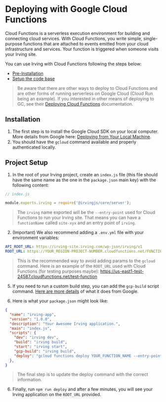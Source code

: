 <Meta title="Deployment and Hosting|Google Cloud Functions" />

# Deploying with Google Cloud Functions
Cloud Functions is a serverless execution environment for building and connecting cloud services. With Cloud Functions, you write simple, single-purpose functions that are attached to events emitted from your cloud infrastructure and services. Your function is triggered when someone visits your Irving site.

You can use Irving with Cloud Functions following the steps below:

* [Pre-Installation](Deploying-on-Google-Cloud-Functions#installation)
* [Setup the code base](Deploying-on-Google-Cloud-Functions#project-setup)

> Be aware that there are other ways to deploy to Cloud Functions and are other forms of running serverless on Google Cloud (Cloud Run being an example). If you interested in other means of deploying to GC, see their [Deploying Cloud Functions](https://cloud.google.com/functions/docs/deploying) documentation.

## Installation

1. The first step is to install the Google Cloud SDK on your local computer. More details from Google here: [Deploying from Your Local Machine](https://cloud.google.com/functions/docs/deploying/filesystem).
2. You should have the `gcloud` command available and properly authenticated locally.

## Project Setup
1. In the root of your Irving project, create an `index.js` file (this file should have the same name as the one in the `package.json` main key) with the following content:

```javascript
// index.js

module.exports.irving = require('@irvingjs/core/server');
```
> The `irving` name exported will be the `--entry-point` used for Cloud Functions to run your Irving site. That means you can have a `functionName` called `site-xyx` and an entry point of `irving`.

2. (Important) We also recommend adding a `.env.yml` file with your environment variables:

```yml
API_ROOT_URL: https://irving-site.irving.com/wp-json/irving/v1
ROOT_URL: https://YOUR_REGION-PROJECT-NUMBER.cloudfunctions.net/FUNCTION_NAME # or your root URL. Ex.: https://irvingjs.org
```

> This is the recommended way to avoid adding params to the `gcloud` command.
> Here is an example of the `ROOT_URL` used with Cloud Functions (for testing purposes maybe): https://us-east1-test-24587.cloudfunctions.net/test-function

5. If you need to run a custom build step, you can add the `gcp-build` script command. [Here are more details](https://cloud.google.com/appengine/docs/standard/nodejs/running-custom-build-step) of what it does from Google.

6. Here is what your `package.json` might look like:

```json
{
  "name": "irving-app",
  "version": "1.0.0",
  "description": "Your Awesome Irving application.",
  "main": "index.js",
  "scripts": {
    "dev": "irving dev",
    "build": "irving build",
    "start": "irving start",
    "gcp-build": "irving build",
    "deploy": "gcloud functions deploy YOUR_FUNCTION_NAME --entry-point=irving --region=YOUR_REGION --env-vars-file=.env.yaml --runtime=nodejs10 --trigger-http"
  },
}
```

> The final step is to update the deploy command with the correct information.

6. Finally, run `npm run deploy` and after a few minutes, you will see your Irving application on the `ROOT_URL` provided.

